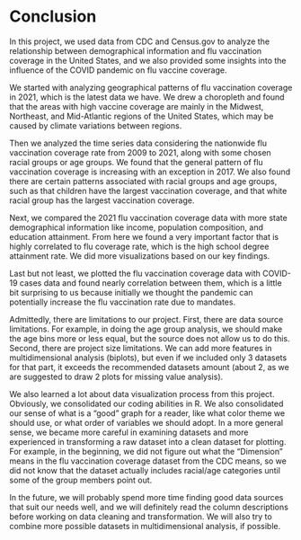 # Conclusion

In this project, we used data from CDC and Census.gov to analyze the relationship between demographical information and flu vaccination coverage in the United States, and we also provided some insights into the influence of the COVID pandemic on flu vaccine coverage. 

We started with analyzing geographical patterns of flu vaccination coverage in 2021, which is the latest data we have. We drew a choropleth and found that the areas with high vaccine coverage are mainly in the Midwest, Northeast, and Mid-Atlantic regions of the United States, which may be caused by climate variations between regions.

Then we analyzed the time series data considering the nationwide flu vaccination coverage rate from 2009 to 2021, along with some chosen racial groups or age groups. We found that the general pattern of flu vaccination coverage is increasing with an exception in 2017. We also found there are certain patterns associated with racial groups and age groups, such as that children have the largest vaccination coverage, and that white racial group has the largest vaccination coverage.

Next, we compared the 2021 flu vaccination coverage data with more state demographical information like income, population composition, and education attainment. From here we found a very important factor that is highly correlated to flu coverage rate, which is the high school degree attainment rate. We did more visualizations based on our key findings.

Last but not least, we plotted the flu vaccination coverage data with COVID-19 cases data and found nearly correlation between them, which is a little bit surprising to us because initially we thought the pandemic can potentially increase the flu vaccination rate due to mandates. 

Admittedly, there are limitations to our project. First, there are data source limitations. For example, in doing the age group analysis, we should make the age bins more or less equal, but the source does not allow us to do this. Second, there are project size limitations. We can add more features in multidimensional analysis (biplots), but even if we included only 3 datasets for that part, it exceeds the recommended datasets amount (about 2, as we are suggested to draw 2 plots for missing value analysis).

We also learned a lot about data visualization process from this project. Obviously, we consolidated our coding abilities in R. We also consolidated our sense of what is a "good" graph for a reader, like what color theme we should use, or what order of variables we should adopt. In a more general sense, we became more careful in examining datasets and more experienced in transforming a raw dataset into a clean dataset for plotting. For example, in the beginning, we did not figure out what the "Dimension" means in the flu vaccination coverage dataset from the CDC means, so we did not know that the dataset actually includes racial/age categories until some of the group members point out. 

In the future, we will probably spend more time finding good data sources that suit our needs well, and we will definitely read the column descriptions before working on data cleaning and transformation. We will also try to combine more possible datasets in multidimensional analysis, if possible.
